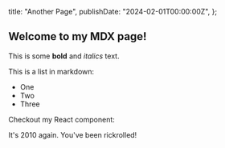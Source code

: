   title: "Another Page",
  publishDate: "2024-02-01T00:00:00Z",
};

## Welcome to my MDX page!

This is some **bold** and _italics_ text.

This is a list in markdown:

- One
- Two
- Three

Checkout my React component:

<YouTube id="dQw4w9WgXcQ" />

It's 2010 again. You've been rickrolled!
